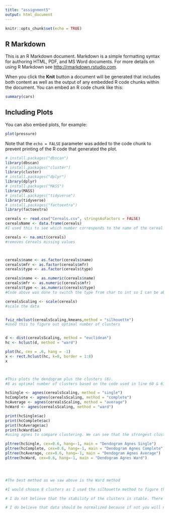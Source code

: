 ```yaml
---
title: "assignment5"
output: html_document
---
```


```r
knitr::opts_chunk$set(echo = TRUE)
```

## R Markdown

This is an R Markdown document. Markdown is a simple formatting syntax for authoring HTML, PDF, and MS Word documents. For more details on using R Markdown see <http://rmarkdown.rstudio.com>.

When you click the **Knit** button a document will be generated that includes both content as well as the output of any embedded R code chunks within the document. You can embed an R code chunk like this:

```r
summary(cars)
```

## Including Plots

You can also embed plots, for example:

```r
plot(pressure)
```

Note that the `echo = FALSE` parameter was added to the code chunk to prevent printing of the R code that generated the plot.
```r
# install.packages("dbscan")
library(dbscan)
# install.packages("cluster")
library(cluster)
# install.packages("dplyr")
library(dplyr)
# install.packages("MASS")
library(MASS)
# install.packages("tidyverse")
library(tidyverse)
# install.packages("factoextra")
library(factoextra)

cereals <- read.csv("Cereals.csv", stringsAsFactors = FALSE)
cerealsName <- data.frame(cereals)
#I used this to see which number corresponds to the name of the cereal - because when I plot the dendogram numbers of where the cereal is show instead of the cereal name. 

cereals <- na.omit(cereals)
#removes Cereals missing values



cereals$name <- as.factor(cereals$name)
cereals$mfr <- as.factor(cereals$mfr)
cereals$type <- as.factor(cereals$type)

cereals$name <- as.numeric(cereals$name)
cereals$mfr <- as.numeric(cereals$mfr)
cereals$type <- as.numeric(cereals$type)
#Code above was done to switch the type from char to int so I can be able to scale in the next line of code

cerealsScaling <- scale(cereals)
#scale the data


fviz_nbclust(cerealsScaling,kmeans,method = "silhouette")
#used this to figure out optimal number of clusters 


d <- dist(cerealsScaling, method = "euclidean")
hc <- hclust(d, method = "ward")

plot(hc, cex = .6, hang = -1)
x <- rect.hclust(hc, k=8, border = 1:8)
x



#This plots the dendogram plus the clusters (8).
#8 as optimal number of clusters based on the code used in line 60 & 61

hcSingle <- agnes(cerealsScaling, method = "single")
hcComplete <- agnes(cerealsScaling, method = "complete")
hcAverage <- agnes(cerealsScaling, method = "average")
hcWard <- agnes(cerealsScaling, method = "ward")

print(hcSingle$ac)
print(hcComplete$ac)
print(hcAverage$ac)
print(hcWard$ac)
#using agnes to compare clustering. We can see that the strongest clustering structure mehthod, is ward

pltree(hcSingle, cex=0.6, hang=-1, main = "Dendogram Agnes Single")
pltree(hcComplete, cex=0.6, hang=-1, main = "Dendogram Agnes Complete")
pltree(hcAverage, cex=0.6, hang=-1, main = "Dendogram Agnes Average")
pltree(hcWard, cex=0.6, hang=-1, main = "Dendogram Agnes Ward")




#The best method as we saw above is the Ward method

#I would choose 8 clusters as I used the silhouette method to figure this out 

# I do not believe that the stability of the clusters is stable. There are some cereals that show in both cluster 5 and cluster 8 This brings me to think that the clusters are not that stable 

# I do believe that data should be normalized because if not you will not get accurate outcomes. since we are analyzing different variables it is good to normalize the data so that they can be compared to each other and not give any weight to any other variable since we are using it to group cereals based on similarities. Health cereals can be categorized by low calories, high protein, low sodium, high in vitamins, low in sugars, etc.

```

